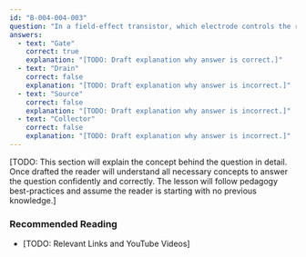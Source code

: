 ```yaml
---
id: "B-004-004-003"
question: "In a field-effect transistor, which electrode controls the resistance of the device's channel?"
answers:
  - text: "Gate"
    correct: true
    explanation: "[TODO: Draft explanation why answer is correct.]"
  - text: "Drain"
    correct: false
    explanation: "[TODO: Draft explanation why answer is incorrect.]"
  - text: "Source"
    correct: false
    explanation: "[TODO: Draft explanation why answer is incorrect.]"
  - text: "Collector"
    correct: false
    explanation: "[TODO: Draft explanation why answer is incorrect.]"
---
```


[TODO: This section will explain the concept behind the question in detail. Once drafted the reader will understand all necessary concepts to answer the question confidently and correctly. The lesson will follow pedagogy best-practices and assume the reader is starting with no previous knowledge.]

### Recommended Reading

- [TODO: Relevant Links and YouTube Videos]
